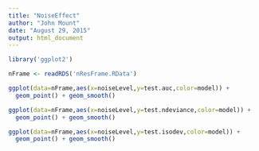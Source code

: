 ```yaml
---
title: "NoiseEffect"
author: "John Mount"
date: "August 29, 2015"
output: html_document
---
```



```r
library('ggplot2')

nFrame <- readRDS('nResFrame.RData')

ggplot(data=nFrame,aes(x=noiseLevel,y=test.auc,color=model)) +
  geom_point() + geom_smooth()

ggplot(data=nFrame,aes(x=noiseLevel,y=test.ndeviance,color=model)) +
  geom_point() + geom_smooth()

ggplot(data=nFrame,aes(x=noiseLevel,y=test.isodev,color=model)) +
  geom_point() + geom_smooth()

```

